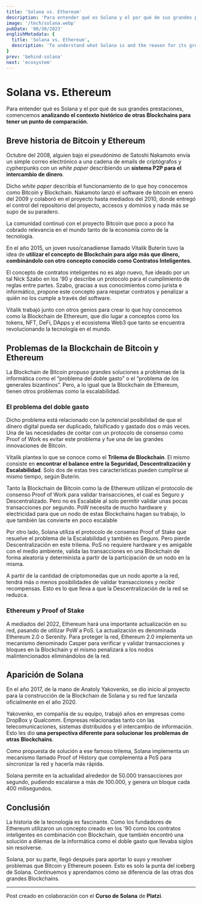 ```yaml
---
title: 'Solana vs. Ethereum'
description: 'Para entender qué es Solana y el por qué de sus grandes prestaciones, es importante analizar el contexto histórico de otras Blockchains para tener un punto de comparación.'
image: '/tech/solana.webp'
pubDate: '08/30/2023'
englishMetadata: {
  title: 'Solana vs. Ethereum',
  description: 'To understand what Solana is and the reason for its great benefits, it is important to analyze the historical context of other Blockchains to have a point of comparison.'
}
prev: 'behind-solana'
next: 'ecosystem'
---
```


# Solana vs. Ethereum

Para entender qué es Solana y el por qué de sus grandes prestaciones, comencemos **analizando el contexto histórico de otras Blockchains para tener un punto de comparación**.

## Breve historia de Bitcoin y Ethereum

Octubre del 2008, alguien bajo el pseudónimo de Satoshi Nakamoto envía un simple correo electrónico a una cadena de emails de criptógrafos y cypherpunks con un *white paper* describiendo un **sistema P2P para el intercambio de dinero**.

Dicho *white paper* describía el funcionamiento de lo que hoy conocemos como Bitcoin y Blockchain. Nakamoto lanzó el software de bitcoin en enero del 2009 y colaboró en el proyecto hasta mediados del 2010, donde entregó el control del repositorio del proyecto, accesos y dominios y nada más se supo de su paradero.

La comunidad continuó con el proyecto Bitcoin que poco a poco ha cobrado relevancia en el mundo tanto de la economía como de la tecnología.

En el año 2015, un joven ruso/canadiense llamado Vitalik Buterin tuvo la idea de **utilizar el concepto de Blockchain para algo más que dinero, combinándolo con otro concepto conocido como Contratos Inteligentes**.

El concepto de contratos inteligentes no es algo nuevo, fue ideado por un tal Nick Szabo en los '90 y describe un protocolo para el cumplimiento de reglas entre partes. Szabo, gracias a sus conocimientos como jurista e informático, propone este concepto para respetar contratos y penalizar a quién no los cumple a través del software.

Vitalik trabajó junto con otros genios para crear lo que hoy conocemos como la Blockchain de Ethereum, que dio lugar a conceptos como los tokens, NFT, DeFi, DApps y el ecosistema Web3 que tanto se encuentra revolucionando la tecnología en el mundo.

## Problemas de la Blockchain de Bitcoin y Ethereum

La Blockchain de Bitcoin propuso grandes soluciones a problemas de la informática como el “problema del doble gasto” o el “problema de los generales bizantinos”. Pero, a lo igual que la Blockchain de Ethereum, tienen otros problemas como la escalabilidad.

### El problema del doble gasto

Dicho problema está relacionado con la potencial posibilidad de que el dinero digital pueda ser duplicado, falsificado y gastado dos o más veces.
Una de las necesidades de contar con un protocolo de consenso como Proof of Work es evitar este problema y fue una de las grandes innovaciones de Bitcoin.

Vitalik plantea lo que se conoce como el **Trilema de Blockchain**. El mismo consiste en **encontrar el balance entre la Seguridad, Descentralización y Escalabilidad**. Solo dos de estas tres características pueden cumplirse al mismo tiempo, según Buterin.

Tanto la Blockchain de Bitcoin como la de Ethereum utilizan el protocolo de consenso Proof of Work para validar transacciones, el cual es Seguro y Descentralizado. Pero no es Escalable al solo permitir validar unas pocas transacciones por segundo. PoW necesita de mucho hardware y electricidad para que un nodo de estas Blockchains hagan su trabajo, lo que también las convierte en poco escalable

Por otro lado, Solana utiliza el protocolo de consenso Proof of Stake que resuelve el problema de la Escalabilidad y también es Seguro. Pero pierde Descentralización en este trilema. PoS no requiere hardware y es amigable con el medio ambiente, valida las transacciones en una Blockchain de forma aleatoria y determinista a partir de la participación de un nodo en la misma.

A partir de la cantidad de criptomonedas que un nodo aporte a la red, tendrá más o menos posibilidades de validar transacciones y recibir recompensas. Esto es lo que lleva a que la Descentralización de la red se reduzca.

### Ethereum y Proof of Stake

A mediados del 2022, Ethereum hará una importante actualización en su red, pasando de utilizar PoW a PoS. La actualización es denominada Ethereum 2.0 o Serenity. Para proteger la red, Ethereum 2.0 implementa un mecanismo denominado Casper para verificar y validar transacciones y bloques en la Blockchain y el mismo penalizará a los nodos malintencionados eliminándolos de la red.

## Aparición de Solana

En el año 2017, de la mano de Anatoly Yakovenko, se dio inicio al proyecto para la construcción de la Blockchain de Solana y su red fue lanzada oficialmente en el año 2020.

Yakovenko, en compañía de su equipo, trabajó años en empresas como DropBox y Qualcomm. Empresas relacionadas tanto con las telecomunicaciones, sistemas distribuidos y el intercambio de información. Esto les dio **una perspectiva diferente para solucionar los problemas de otras Blockchains**.

Como propuesta de solución a ese famoso trilema, Solana implementa un mecanismo llamado Proof of History que complementa a PoS para sincronizar la red y hacerla más rápida.

Solana permite en la actualidad alrededor de 50.000 transacciones por segundo, pudiendo escalarse a más de 100.000, y genera un bloque cada 400 milisegundos.

## Conclusión

La historia de la tecnología es fascinante. Como los fundadores de Ethereum utilizaron un concepto creado en los '90 como los contratos inteligentes en combinación con Blockchain, que también encontró una solución a dilemas de la informática como el doble gasto que llevaba siglos sin resolverse.

Solana, por su parte, llegó después para aportar lo suyo y resolver problemas que Bitcoin y Ethereum poseen. Esto es solo la punta del iceberg de Solana. Continuemos y aprendamos cómo se diferencia de las otras dos grandes Blockchains.

---
Post creado en colaboración con el **Curso de Solana** de **Platzi**.
